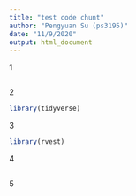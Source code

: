 ```yaml
---
title: "test code chunt"
author: "Pengyuan Su (ps3195)"
date: "11/9/2020"
output: html_document
---
```

1
```r

```


2
```r
library(tidyverse)
```

3
```r
library(rvest)
```

4
```r

```

5
```r

```

